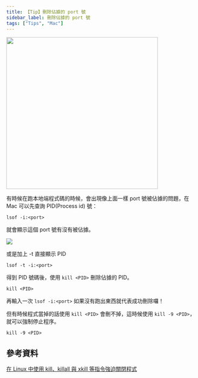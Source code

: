 ```yaml
---
title: 【Tip】刪除佔據的 port 號
sidebar_label: 刪除佔據的 port 號
tags: ["Tips", "Mac"]
---
```



<Img src={image_1} width='400px' />

有時候在跑本地端程式碼的時候，會出現像上面一樣 port 號被佔據的問題，在 Mac 可以先查詢 PID(Process id) 號：

```
lsof -i:<port>
```

就會顯示這個 port 號有沒有被佔據。

<Img src={image_2} />

或是加上 -t 直接顯示 PID

```
lsof -t -i:<port>
```

得到 PID 號碼後，使用 `kill <PID>` 刪除佔據的 PID。

```
kill <PID>
```

再輸入一次 `lsof -i:<port>` 如果沒有跑出東西就代表成功刪除囉！

但有時候程式當掉的話使用 `kill <PID>` 會刪不掉，這時候使用 `kill -9 <PID>`，就可以強制停止程序。

```
kill -9 <PID>
```

## 參考資料

[在 Linux 中使用 kill、killall 與 xkill 等指令強迫關閉程式](https://blog.gtwang.org/linux/linux-kill-killall-xkill/)
